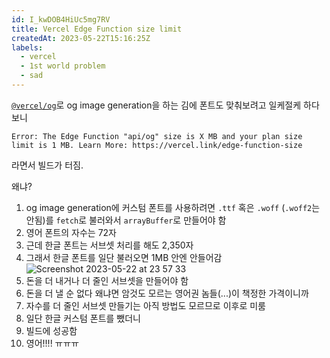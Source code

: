 ```yaml
---
id: I_kwDOB4HiUc5mg7RV
title: Vercel Edge Function size limit
createdAt: 2023-05-22T15:16:25Z
labels:
  - vercel
  - 1st world problem
  - sad
---
```


[`@vercel/og`](https://vercel.com/docs/concepts/functions/edge-functions/og-image-generation)로 og image generation을 하는 김에 폰트도 맞춰보려고 일케절케 하다보니

```
Error: The Edge Function "api/og" size is X MB and your plan size limit is 1 MB. Learn More: https://vercel.link/edge-function-size
```

라면서 빌드가 터짐.

왜냐?

1. og image generation에 커스텀 폰트를 사용하려면 `.ttf` 혹은 `.woff` (`.woff2`는 안됨)를 `fetch`로 불러와서 `arrayBuffer`로 만들어야 함
2. 영어 폰트의 자수는 72자
3. 근데 한글 폰트는 서브셋 처리를 해도 2,350자
4. 그래서 한글 폰트를 일단 불러오면 1MB 안엔 안들어감
   ![Screenshot 2023-05-22 at 23 57 33](https://github.com/sehyunchung/til/assets/31644638/d7e999b8-fb27-44af-8b3a-a8d32e049c22)
5. 돈을 더 내거나 더 줄인 서브셋을 만들어야 함
6. 돈을 더 낼 순 없다 왜냐면 암것도 모르는 영어권 놈들(...)이 책정한 가격이니까
7. 자수를 더 줄인 서브셋 만들기는 아직 방법도 모르므로 이후로 미룸
8. 일단 한글 커스텀 폰트를 뺐더니
9. 빌드에 성공함
10. 영어!!!! ㅠㅠㅠ
